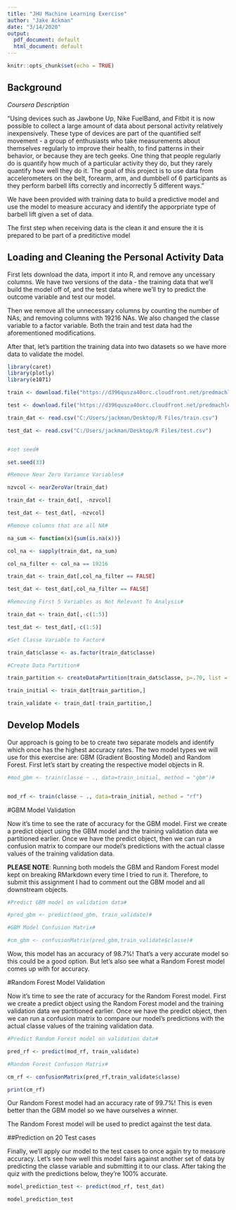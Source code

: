 ---
title: "JHU Machine Learning Exercise"
author: "Jake Ackman"
date: "3/14/2020"
output:
  pdf_document: default
  html_document: default
---

```{r setup, include=FALSE}
knitr::opts_chunk$set(echo = TRUE)
```

## Background

*Coursera Description*

"Using devices such as Jawbone Up, Nike FuelBand, and Fitbit it is now possible to collect a large amount of data about personal activity relatively inexpensively. These type of devices are part of the quantified self movement - a group of enthusiasts who take measurements about themselves regularly to improve their health, to find patterns in their behavior, or because they are tech geeks. One thing that people regularly do is quantify how much of a particular activity they do, but they rarely quantify how well they do it. The goal of this project is to use data from accelerometers on the belt, forearm, arm, and dumbbell of 6 participants as they perform barbell lifts correctly and incorrectly 5 different ways."

We have been provided with training data to build a predictive model and use the model to measure accuracy and identify the apporpriate type of barbell lift given a set of data.

The first step when receiving data is the clean it and ensure the it is prepared to be part of a preditictive model

## Loading and Cleaning the Personal Activity Data

First lets download the data, import it into R, and remove any uncessary columns. We have two versions of the data - the training data that we'll build the model off of, and the test data where we'll try to predict the outcome variable and test our model.

Then we remove all the unnecessary columns by counting the number of NAs, and removing columns with 19216 NAs. We also changed the classe variable to a factor variable. Both the train and test data had the aforementioned modifications.

After that, let's partition the training data into two datasets so we have more data to validate the model.

```{r echo=FALSE}

library(caret)
library(plotly)
library(e1071)

```

```{r pressure, echo=TRUE}


train <- download.file("https://d396qusza40orc.cloudfront.net/predmachlearn/pml-training.csv", destfile = "C:/Users/jackman/Desktop/R Files/train.csv")

test <- download.file("https://d396qusza40orc.cloudfront.net/predmachlearn/pml-testing.csv", destfile = "C:/Users/jackman/Desktop/R Files/test.csv")

train_dat <- read.csv("C:/Users/jackman/Desktop/R Files/train.csv")

test_dat <- read.csv("C:/Users/jackman/Desktop/R Files/test.csv")


#set seed#

set.seed(33)

#Remove Near Zero Variance Variables#

nzvcol <- nearZeroVar(train_dat)

train_dat <- train_dat[, -nzvcol]

test_dat <- test_dat[, -nzvcol]

#Remove columns that are all NA#

na_sum <- function(x){sum(is.na(x))}

col_na <- sapply(train_dat, na_sum)

col_na_filter <- col_na == 19216

train_dat <- train_dat[,col_na_filter == FALSE]

test_dat <- test_dat[,col_na_filter == FALSE]

#Removing First 5 Variables as Not Relevant To Analysis#

train_dat <- train_dat[,-c(1:5)]

test_dat <- test_dat[,-c(1:5)]

#Set Classe Variable to Factor#

train_dat$classe <- as.factor(train_dat$classe)

#Create Data Partition#

train_partition <- createDataPartition(train_dat$classe, p=.70, list = F)

train_initial <- train_dat[train_partition,]

train_validate <- train_dat[-train_partition,]

```

## Develop Models

Our approach is going to be to create two separate models and identify which once has the highest accuracy rates. The two model types we will use for this exercise are: GBM (Gradient Boosting Model) and Random Forest. First let's start by creating the respective model objects in R.

```{r echo=TRUE, cache=TRUE}
#mod_gbm <- train(classe ~ ., data=train_initial, method = "gbm")#


mod_rf <- train(classe ~ ., data=train_initial, method = "rf")
```

#GBM Model Validation

Now it's time to see the rate of accuracy for the GBM model. First we create a predict object using the GBM model and the training validation data we partitioned earlier. Once we have the predict object, then we can run a confusion matrix to compare our model's predictions with the actual classe values of the training validation data.

**PLEASE NOTE**: Running both models the GBM and Random Forest model kept on breaking RMarkdown every time I tried to run it. Therefore, to submit this assignment I had to comment out the GBM model and all downstream objects.

```{r echo=TRUE}
#Predict GBM model on validation data#

#pred_gbm <- predict(mod_gbm, train_validate)#

#GBM Model Confusion Matrix#

#cm_gbm <- confusionMatrix(pred_gbm,train_validate$classe)#

```

Wow, this model has an accuracy of 98.7%! That's a very accurate model so this could be a good option. But let's also see what a Random Forest model comes up with for accuracy.

#Random Forest Model Validation

Now it's time to see the rate of accuracy for the Random Forest model. First we create a predict object using the Random Forest model and the training validation data we partitioned earlier. Once we have the predict object, then we can run a confusion matrix to compare our model's predictions with the actual classe values of the training validation data.

```{r echo=TRUE}
#Predict Random Forest model on validation data#

pred_rf <- predict(mod_rf, train_validate)

#Random Forest Confusion Matrix#

cm_rf <- confusionMatrix(pred_rf,train_validate$classe)

print(cm_rf)

```

Our Random Forest model had an accuracy rate of 99.7%! This is even better than the GBM model so we have ourselves a winner.

The Random Forest model will be used to predict against the test data.

##Prediction on 20 Test cases

Finally, we'll apply our model to the test cases to once again try to measure accuracy. Let's see how well this model fairs against another set of data by predicting the classe variable and submitting it to our class. After taking the quiz with the predictions below, they're 100% accurate.

```{r echo=TRUE}
model_prediction_test <- predict(mod_rf, test_dat)

model_prediction_test
```

